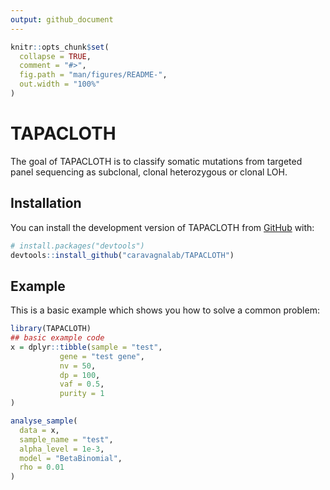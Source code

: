 ```yaml
---
output: github_document
---
```


<!-- README.md is generated from README.Rmd. Please edit that file -->

```r
knitr::opts_chunk$set(
  collapse = TRUE,
  comment = "#>",
  fig.path = "man/figures/README-",
  out.width = "100%"
)
```

# TAPACLOTH

<!-- badges: start -->
<!-- badges: end -->

The goal of TAPACLOTH is to classify somatic mutations from targeted panel sequencing
as subclonal, clonal heterozygous or clonal LOH.

## Installation

You can install the development version of TAPACLOTH from [GitHub](https://github.com/) with:

``` r
# install.packages("devtools")
devtools::install_github("caravagnalab/TAPACLOTH")
```

## Example

This is a basic example which shows you how to solve a common problem:

```r
library(TAPACLOTH)
## basic example code
x = dplyr::tibble(sample = "test",
           gene = "test gene",
           nv = 50,
           dp = 100,
           vaf = 0.5,
           purity = 1
)

analyse_sample(
  data = x,
  sample_name = "test",
  alpha_level = 1e-3,
  model = "BetaBinomial",
  rho = 0.01
)
```
